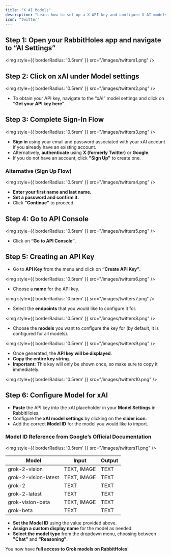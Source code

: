 ```yaml
---
title: "X AI Models"
description: "Learn how to set up a X API key and configure X AI models in RabbitHoles."
icon: "twitter"
---
```


## Step 1: Open your RabbitHoles app and navigate to “AI Settings”

<img
  style={{ borderRadius: '0.5rem' }}
  src="/images/twitters1.png"
/>
## Step 2: Click on xAI under Model settings

<img
  style={{ borderRadius: '0.5rem' }}
  src="/images/twitters2.png"
/>
- To obtain your API key, navigate to the “xAI” model settings and click on **“Get your API key here”**.

## Step 3: Complete Sign-In Flow

<img
  style={{ borderRadius: '0.5rem' }}
  src="/images/twitters3.png"
/>
- **Sign in** using your email and password associated with your xAI account if you already have an existing account.
- Alternatively, **authenticate** using **X (formerly Twitter)** or **Google**.
- If you do not have an account, click **"Sign Up"** to create one.

### Alternative (Sign Up Flow)

<img
  style={{ borderRadius: '0.5rem' }}
  src="/images/twitters4.png"
/>
- **Enter your first name and last name.**
- **Set a password and confirm it.**
- Click **"Continue"** to proceed.

## Step 4: Go to API Console

<img
  style={{ borderRadius: '0.5rem' }}
  src="/images/twitters5.png"
/>
- Click on **“Go to API Console”**.

## Step 5: Creating an API Key

- Go to **API Key** from the menu and click on **“Create API Key”**.

<img
  style={{ borderRadius: '0.5rem' }}
  src="/images/twitters6.png"
/>
- Choose a **name** for the API key.

<img
  style={{ borderRadius: '0.5rem' }}
  src="/images/twitters7.png"
/>
- Select the **endpoints** that you would like to configure it for.

<img
  style={{ borderRadius: '0.5rem' }}
  src="/images/twitters8.png"
/>
- Choose the **models** you want to configure the key for (by default, it is configured for all models).

<img
  style={{ borderRadius: '0.5rem' }}
  src="/images/twitters9.png"
/>
- Once generated, the **API key will be displayed**.
- **Copy the entire key string**.
- **Important:** This key will only be shown once, so make sure to copy it immediately.

<img
  style={{ borderRadius: '0.5rem' }}
  src="/images/twitters10.png"
/>
## Step 6: Configure Model for xAI

- **Paste** the API key into the xAI placeholder in your **Model Settings** in RabbitHoles.
- Configure the **xAI model settings** by clicking on the **slider icon**.
- Add the correct **Model ID** for the model you would like to import.

### Model ID Reference from Google’s Official Documentation

<img
  style={{ borderRadius: '0.5rem' }}
  src="/images/twitters11.png"
/>

| **Model** | **Input** | **Output** |
| --- | --- | --- |
| grok-2-vision | TEXT, IMAGE | TEXT |
| grok-2-vision-latest | TEXT, IMAGE | TEXT |
| grok-2 | TEXT | TEXT |
| grok-2-latest | TEXT | TEXT |
| grok-vision-beta | TEXT, IMAGE | TEXT |
| grok-beta | TEXT | TEXT |

- **Set the Model ID** using the value provided above.
- **Assign a custom display name** for the model as needed.
- **Select the model type** from the dropdown menu, choosing between **"Chat"** and **"Reasoning"**.

You now have **full access to Grok models on RabbitHoles**!
